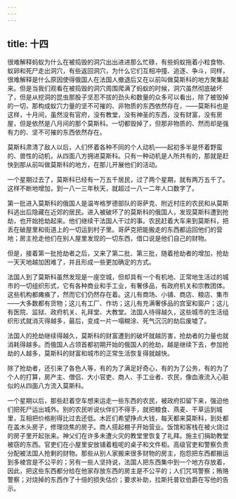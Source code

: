 ```yaml
---
---
---
```

title: 十四
---




很难解释蚂蚁为什么在被捣毁的洞穴出出进进那么忙碌，有些蚂蚁拖着小粒食物、蚁卵和死尸走出洞穴，有些返回洞穴，为什么它们互相冲撞、追逐、争斗，同样，很难解释是什么原因使得俄国人在法国人撤退后又在以前叫做莫斯科的地方聚集起来。但是当我们观看在被捣毁的洞穴周围爬满了蚂蚁的时候，洞穴虽然彻底破坏了，但是从挖洞的昆虫那股子坚忍不拔的劲头和数量的众多可以看出，除了被毁掉的一切，那构成蚁穴力量的坚不可摧的、非物质的东西依然存在，——莫斯科也是这样，十月间，虽然没有官府，没有教堂，没有神圣的东西，没有财富，没有房屋，但是依然是八月间的那个莫斯科。一切都毁掉了，但那非物质的、然而却是强有力的、坚不可摧的东西依然存在。

莫斯科肃清了敌人以后，人们怀着各种不同的个人动机——起初多半是怀着野蛮的、兽性的动机，从四面八方拥进莫斯科。只有一种动机是人所共有的，那就是赶快到那从前叫做莫斯科的地方，在那儿开展他们的活动。

一个星期过去了，莫斯科已经有一万五千居民，过了两个星期，就有两万五千了。这样不断地增加，到一八一三年秋天，就超过一八一二年人口数字了。

第一批进入莫斯科的俄国人是温岑格罗德部队的哥萨克、附近村庄的农民和从莫斯科逃出后隐藏在近郊的居民。进入被破坏了的莫斯科的俄国人，发现莫斯科遭到抢劫，也开始抢劫起来。他们继续干法国人干过的事。农民赶着大车来到莫斯科，把丢在破屋里和街道上的一切运到村子里。哥萨克把能搬走的东西都运回他们的营地；房主抢走他们在别人屋里发现的一切东西，借口说是他们自己的财物。

但是，接着第一批抢劫者之后，又来了第二批、第三批，随着抢劫者的增加，抢劫一天天地越加困难了，并且形成一些更加确定的方式。

法国人到了莫斯科虽然发现是一座空城，但却具有一个有机地、正常地生活过的城市的一切组织形式，它有各种商业和手工业，有奢侈品，有政府机关和宗教团体。这些机构都瘫痪了，然而它们仍然存在着。这儿有商场、小铺、商店、粮店、集市——大多数都有货物；这儿有工厂、作坊；这儿有充满奢侈品的宫室和窗户；这儿有医院、监狱、政府机关、礼拜堂、大教堂。法国人待得越久，这些城市的生活组织形式就消灭得越多，最后，变成一片一塌糊涂、死气沉沉的劫后废墟了。

法国人的抢劫继续得越久，莫斯科的财富遭到的破坏就越厉害，抢劫者的力量也就消耗得越多。而俄国人占领首都初期开始的俄国人的抢劫，越是继续下去，参加抢劫的人越多，莫斯科的财富和城市的正常生活恢复得就越快。

除了抢劫者，还引来了各色人等，有的为了满足好奇心，有的为了公务，有的为了个人的打算，房产主、僧侣、大小官吏、商人、手工业者、农民，像血液流入心脏似的从四面八方流入莫斯科。

一个星期以后，那些赶着空车想来运走一些东西的农民，被政府扣留下来，强迫他们把死尸运出城外。别的农民听说伙伴们不得手，就把粮食、燕麦、干草运到城里，互相把价格削得比过去还低。木匠们希望挣点大钱，每天都来莫斯科，到处都在盖木头房子，修理烧焦的房子。商人搭起棚子开始营业。饭馆和客栈在被火烧过的房子里开起张来。神父们在许多未遭火灾的教堂里恢复了礼拜。施主们捐助教堂被窃的东西。官吏们在小屋里安放铺着粗呢的桌子和文件柜。高级官吏和警察负责分配被法国人抢剩的财物。那些从别人家搬来很多财物的房主，抱怨把东西都搬运到多棱宫是不公平的；另有一些人坚持说，法国人把东西集中到一个地方存放着，因此，把这些东西都分给在他家存放东西的房主是不公平的；人们咒骂警察；贿赂警察；对烧掉的东西作了十倍的损失估价；要求补助，拉斯托普钦伯爵在写他的告示。